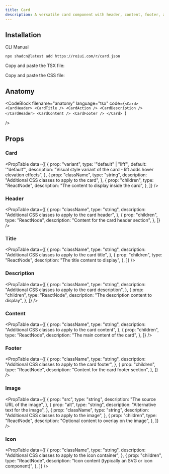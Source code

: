 ```yaml
---
title: Card
description: A versatile card component with header, content, footer, and image support
---
```


<ComponentPreview name="card-demo" />

## Installation

<InstallationTabs>

<InstallationTabsList>
    <InstallationTabsTrigger value="cli">CLI</InstallationTabsTrigger>
    <InstallationTabsTrigger value="manual">Manual</InstallationTabsTrigger>
</InstallationTabsList>

<InstallationTabsContent value="cli">

```package-install
npx shadcn@latest add https://roiui.com/r/card.json
```

</InstallationTabsContent>

<InstallationTabsContent value="manual" data-manual="true">

Copy and paste the TSX file:

<ComponentSource
    src="registry/brook/ui/card/card.tsx"
    title="components/ui/card.tsx"
    collapsible={true}
/>

Copy and paste the CSS file:

<ComponentSource
    src="registry/brook/ui/card/card.module.css"
    title="components/ui/card.module.css"
    language="css"
    collapsible={true}
/>

</InstallationTabsContent>

</InstallationTabs>

## Anatomy

<CodeBlock
filename="anatomy"
  language="tsx"
  code={`<Card>
    <CardHeader>
        <CardTitle />
        <CardAction />
        <CardDescription />
    </CardHeader>
    <CardContent />
    <CardFooter />
</Card>
`}

/>

## Props

### Card

<PropTable
    data={[
        {
            prop: "variant",
            type: '"default" | "lift"',
            default: '"default"',
            description:
                "Visual style variant of the card - lift adds hover elevation effects",
        },
        {
            prop: "className",
            type: "string",
            description: "Additional CSS classes to apply to the card",
        },
        {
            prop: "children",
            type: "ReactNode",
            description: "The content to display inside the card",
        },
    ]}
/>

### Header

<PropTable
    data={[
        {
            prop: "className",
            type: "string",
            description: "Additional CSS classes to apply to the card header",
        },
        {
            prop: "children",
            type: "ReactNode",
            description: "Content for the card header section",
        },
    ]}
/>

### Title

<PropTable
    data={[
        {
            prop: "className",
            type: "string",
            description: "Additional CSS classes to apply to the card title",
        },
        {
            prop: "children",
            type: "ReactNode",
            description: "The title content to display",
        },
    ]}
/>

### Description

<PropTable
    data={[
        {
            prop: "className",
            type: "string",
            description: "Additional CSS classes to apply to the card description",
        },
        {
            prop: "children",
            type: "ReactNode",
            description: "The description content to display",
        },
    ]}
/>

### Content

<PropTable
    data={[
        {
            prop: "className",
            type: "string",
            description: "Additional CSS classes to apply to the card content",
        },
        {
            prop: "children",
            type: "ReactNode",
            description: "The main content of the card",
        },
    ]}
/>

### Footer

<PropTable
    data={[
        {
            prop: "className",
            type: "string",
            description: "Additional CSS classes to apply to the card footer",
        },
        {
            prop: "children",
            type: "ReactNode",
            description: "Content for the card footer section",
        },
    ]}
/>

### Image

<PropTable
    data={[
        {
            prop: "src",
            type: "string",
            description: "The source URL of the image",
        },
        {
            prop: "alt",
            type: "string",
            description: "Alternative text for the image",
        },
        {
            prop: "className",
            type: "string",
            description: "Additional CSS classes to apply to the image",
        },
        {
            prop: "children",
            type: "ReactNode",
            description: "Optional content to overlay on the image",
        },
    ]}
/>

### Icon

<PropTable
    data={[
        {
            prop: "className",
            type: "string",
            description: "Additional CSS classes to apply to the icon container",
        },
        {
            prop: "children",
            type: "ReactNode",
            description: "Icon content (typically an SVG or icon component)",
        },
    ]}
/>
